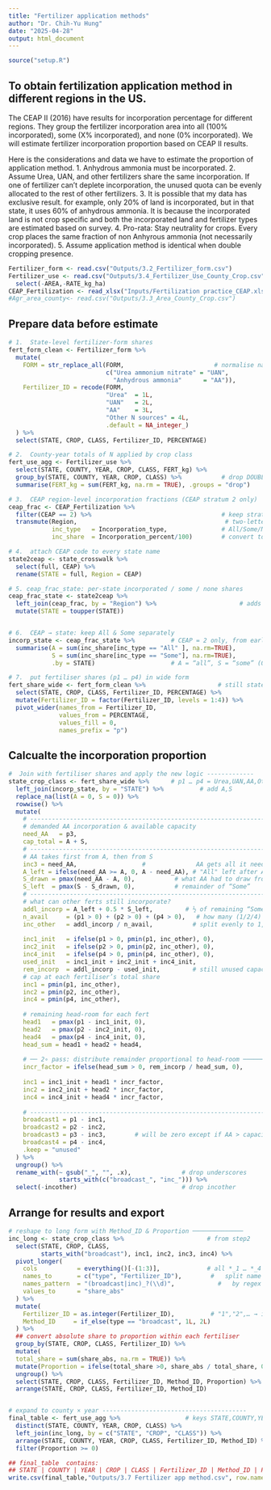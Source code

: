 ```yaml
---
title: "Fertilizer application methods"
author: "Dr. Chih-Yu Hung"
date: "2025-04-28"
output: html_document
---
```


```r
source("setup.R")
```

## To obtain fertilization application method in different regions in the US. 

The CEAP II (2016) have results for incorporation percentage for different regions. 
They group the fertilizer incorporation area into all (100% incorporated), some (X% incorporated), and none (0% incorporated). We will estimate fertilizer incorporation proportion based on CEAP II results. 

Here is the considerations and data we have to estimate the proportion of application method. 
1. Anhydrous ammonia must be incorporated. 
2. Assume Urea, UAN, and other fertilizers share the same incorporation. If one of fertilizer can't deplete incorporation, the unused quota can be evenly allocated to the rest of other fertilizers. 
3. It is possible that my data has exclusive result. for example, only 20% of land is incorporated, but in that state, it uses 60% of anhydrous ammonia. It is because the incorporated land is not crop specific and both the incorporated land and fertilizer types are estimated based on survey. 
4. Pro-rata: Stay neutrality for crops. Every crop places the same fraction of non Anhyrous ammonia (not necessarily incorporated). 
5. Assume application method is identical when double cropping presence.

```r
Fertilizer_form <- read.csv("Outputs/3.2_Fertilizer_form.csv")
Fertilizer_use <- read.csv("Outputs/3.4_Fertilizer_Use_County_Crop.csv") %>%
  select(-AREA,-RATE_kg_ha)
CEAP_Fertilization <- read_xlsx("Inputs/Fertilization practice_CEAP.xlsx")
#Agr_area_county<- read.csv("Outputs/3.3_Area_County_Crop.csv")
```


## Prepare data before estimate


```r
# 1.  State‑level fertilizer‑form shares
fert_form_clean <- Fertilizer_form %>%
  mutate(
    FORM = str_replace_all(FORM,                         # normalise names
                           c("Urea ammonium nitrate" = "UAN",
                             "Anhydrous ammonia"      = "AA")),
    Fertilizer_ID = recode(FORM,
                           "Urea"  = 1L,
                           "UAN"   = 2L,
                           "AA"    = 3L,
                           "Other N sources" = 4L,
                           .default = NA_integer_)
  ) %>%
  select(STATE, CROP, CLASS, Fertilizer_ID, PERCENTAGE)

# 2.  County‑year totals of N applied by crop class
fert_use_agg <- Fertilizer_use %>%
  select(STATE, COUNTY, YEAR, CROP, CLASS, FERT_kg) %>%
  group_by(STATE, COUNTY, YEAR, CROP, CLASS) %>%           # drop DOUBLE
  summarise(FERT_kg = sum(FERT_kg, na.rm = TRUE), .groups = "drop")

# 3.  CEAP region‑level incorporation fractions (CEAP stratum 2 only)
ceap_frac <- CEAP_Fertilization %>%
  filter(CEAP == 2) %>%                                    # keep stratum 2
  transmute(Region,                                         # two‑letter CEAP code
            inc_type   = Incorporation_type,               # All/Some/None
            inc_share  = Incorporation_percent/100)        # convert to fraction

# 4.  attach CEAP code to every state name 
state2ceap <- state_crosswalk %>%
  select(full, CEAP) %>%
  rename(STATE = full, Region = CEAP)

# 5. ceap_frac_state: per‐state incorporated / some / none shares
ceap_frac_state <- state2ceap %>%
  left_join(ceap_frac, by = "Region") %>%                       # adds inc_type & inc_share
  mutate(STATE = toupper(STATE))


# 6.  CEAP → state: keep All & Some separately 
incorp_state <- ceap_frac_state %>%          # CEAP = 2 only, from earlier step
  summarise(A = sum(inc_share[inc_type == "All" ], na.rm=TRUE),
            S = sum(inc_share[inc_type == "Some"], na.rm=TRUE),
            .by = STATE)                     # A = “all”, S = “some” (0–1 scale)

# 7.  put fertiliser shares (p1 … p4) in wide form 
fert_share_wide <- fert_form_clean %>%                    # still state‑level
  select(STATE, CROP, CLASS, Fertilizer_ID, PERCENTAGE) %>%
  mutate(Fertilizer_ID = factor(Fertilizer_ID, levels = 1:4)) %>%
  pivot_wider(names_from = Fertilizer_ID,
              values_from = PERCENTAGE,
              values_fill = 0,
              names_prefix = "p")        
```

## Calcualte the incorporation proportion
```r
#  Join with fertiliser shares and apply the new logic -------------
state_crop_class <- fert_share_wide %>%      # p1 … p4 = Urea,UAN,AA,Other
  left_join(incorp_state, by = "STATE") %>%          # add A,S
  replace_na(list(A = 0, S = 0)) %>%
  rowwise() %>%
  mutate(
    # ------------------------------------------------------------------
    # demanded AA incorporation & available capacity
    need_AA   = p3,
    cap_total = A + S,
    # ------------------------------------------------------------------
    # AA takes first from A, then from S
    inc3 = need_AA,                  #              AA gets all it needs
    A_left = ifelse(need_AA >= A, 0, A - need_AA), # "All" left after AA
    S_drawn = pmax(need_AA - A, 0),           # what AA had to draw from “Some”
    S_left  = pmax(S - S_drawn, 0),           # remainder of “Some”
    # ------------------------------------------------------------------
    # what can other ferts still incorporate?
    addl_incorp = A_left + 0.5 * S_left,         # ½ of remaining “Some”
    n_avail     = (p1 > 0) + (p2 > 0) + (p4 > 0),   # how many (1/2/4) present
    inc_other   = addl_incorp / n_avail,           # split evenly to 1,2,4
    
    inc1_init   = ifelse(p1 > 0, pmin(p1, inc_other), 0),
    inc2_init   = ifelse(p2 > 0, pmin(p2, inc_other), 0),
    inc4_init   = ifelse(p4 > 0, pmin(p4, inc_other), 0),
    used_init   = inc1_init + inc2_init + inc4_init,
    rem_incorp  = addl_incorp - used_init,         # still unused capacity
    # cap at each fertiliser’s total share
    inc1 = pmin(p1, inc_other),
    inc2 = pmin(p2, inc_other),
    inc4 = pmin(p4, inc_other),
    
    # remaining head‑room for each fert
    head1   = pmax(p1 - inc1_init, 0),
    head2   = pmax(p2 - inc2_init, 0),
    head4   = pmax(p4 - inc4_init, 0),
    head_sum = head1 + head2 + head4,
    
    # ── 2∘ pass: distribute remainder proportional to head‑room ───────
    incr_factor = ifelse(head_sum > 0, rem_incorp / head_sum, 0),
    
    inc1 = inc1_init + head1 * incr_factor,
    inc2 = inc2_init + head2 * incr_factor,
    inc4 = inc4_init + head4 * incr_factor,
    
    # ------------------------------------------------------------------
    broadcast1 = p1 - inc1,
    broadcast2 = p2 - inc2,
    broadcast3 = p3 - inc3,        # will be zero except if AA > capacity (rare)
    broadcast4 = p4 - inc4,
    .keep = "unused"
  ) %>%
  ungroup() %>%
  rename_with(~ gsub("_", "", .x),              # drop underscores
              starts_with(c("broadcast_", "inc_"))) %>%
  select(-incother)                             # drop incother
```

## Arrange for results and export
```r
# reshape to long form with Method_ID & Proportion ──────────────
inc_long <- state_crop_class %>%                       # from step2
  select(STATE, CROP, CLASS,
         starts_with("broadcast"), inc1, inc2, inc3, inc4) %>%
  pivot_longer(
    cols           = everything()[-(1:3)],             # all *_1 … *_4
    names_to       = c("type", "Fertilizer_ID"),        #   split name
    names_pattern  = "(broadcast|inc)_?(\\d)",            #   by regex
    values_to      = "share_abs"
  ) %>%
  mutate(
    Fertilizer_ID = as.integer(Fertilizer_ID),          # "1","2",… → int
    Method_ID     = if_else(type == "broadcast", 1L, 2L)
  ) %>%
  ## convert absolute share to proportion within each fertiliser
  group_by(STATE, CROP, CLASS, Fertilizer_ID) %>%
  mutate(
  total_share = sum(share_abs, na.rm = TRUE)) %>%
  mutate(Proportion = ifelse(total_share >0, share_abs / total_share, 0)) %>%
  ungroup() %>%
  select(STATE, CROP, CLASS, Fertilizer_ID, Method_ID, Proportion) %>%
  arrange(STATE, CROP, CLASS, Fertilizer_ID, Method_ID)


# expand to county × year ----------------------------------------
final_table <- fert_use_agg %>%                  # keys STATE,COUNTY,YEAR,CROP,CLASS
  distinct(STATE, COUNTY, YEAR, CROP, CLASS) %>%
  left_join(inc_long, by = c("STATE", "CROP", "CLASS")) %>%
  arrange(STATE, COUNTY, YEAR, CROP, CLASS, Fertilizer_ID, Method_ID) %>%
  filter(Proportion >= 0)

## final_table  contains:
## STATE | COUNTY | YEAR | CROP | CLASS | Fertilizer_ID | Method_ID | Proportion
write.csv(final_table,"Outputs/3.7 Fertilizer app method.csv", row.names = FALSE)



```